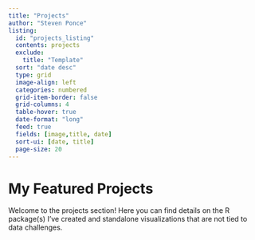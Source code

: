 ```yaml
---
title: "Projects"
author: "Steven Ponce"
listing:
  id: "projects_listing"
  contents: projects
  exclude: 
    title: "Template"
  sort: "date desc"
  type: grid
  image-align: left
  categories: numbered
  grid-item-border: false
  grid-columns: 4
  table-hover: true
  date-format: "long"
  feed: true
  fields: [image,title, date]
  sort-ui: [date, title]
  page-size: 20
---
```


# My Featured Projects

Welcome to the projects section! Here you can find details on the R package(s) I’ve created and standalone visualizations that are not tied to data challenges.

::: #projects_listing
:::